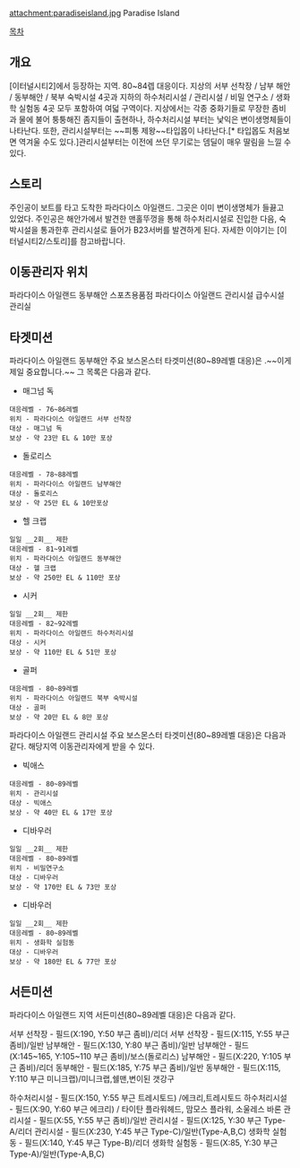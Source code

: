 attachment:paradiseisland.jpg
Paradise Island

[[목차]]
== 개요 ==
[이터널시티2]에서 등장하는 지역. 80~84렙 대응이다. 지상의 서부 선착장 / 남부 해안 / 동부해안 / 북부 숙박시설 4곳과 지하의 하수처리시설 /  관리시설 / 비밀 연구소 / 생화학 실험동 4곳 모두 포함하여 여덟 구역이다.
지상에서는 각종 중화기들로 무장한 좀비과 물에 불어 퉁퉁해진 좀지들이 출현하나, 하수처리시설 부터는 낯익은 변이생명체들이 나타난다. 또한, 관리시설부터는 ~~피통 제왕~~타입몹이 나타난다.[* 타입몹도 처음보면 역겨울 수도 있다.]관리시설부터는 이전에 쓰던 무기로는 뎀딜이 매우 딸림을 느낄 수 있다.

== 스토리 ==
주인공이 보트를 타고 도착한 파라다이스 아일랜드. 그곳은 이미 변이생명체가 들끓고 있었다. 주인공은 해안가에서 발견한 맨홀뚜껑을 통해 하수처리시설로 진입한 다음, 숙박시설을 통과한후 관리시설로 들어가 B23서버를 발견하게 된다. 자세한 이야기는 [이터널시티2/스토리]를 참고바랍니다.

== 이동관리자 위치 ==
파라다이스 아일랜드 동부해안 스포츠용품점
파라다이스 아일랜드 관리시설 급수시설 관리실
== 타겟미션 ==
파라다이스 아일랜드 동부해안 주요 보스몬스터 타겟미션(80~89레벨 대응)은 {{{#red __각 지역의 이동관리자가 타겟미션을 주며,__ }}}.~~이게 제일 중요합니다.~~ 그 목록은 다음과 같다.

* 매그넘 독
 대응레벨 - 76~86레벨
 위치 - 파라다이스 아일랜드 서부 선착장
 대상 - 매그넘 독
 보상 - 약 23만 EL & 10만 포상
* 돌로리스
 대응레벨 - 78~88레벨
 위치 - 파라다이스 아일랜드 남부해안
 대상 - 돌로리스
 보상 - 약 25만 EL & 10만포상
* 헬 크랩  
 일일 __2회__ 제한
 대응레벨 - 81~91레벨
 위치 - 파라다이스 아일랜드 동부해안
 대상 - 헬 크랩
 보상 - 약 250만 EL & 110만 포상
* 시커  
 일일 __2회__ 제한
 대응레벨 - 82~92레벨
 위치 - 파라다이스 아일랜드 하수처리시설
 대상 - 시커 
 보상 - 약 110만 EL & 51만 포상
* 골퍼
 대응레벨 - 80~89레벨
 위치 - 파라다이스 아일랜드 북부 숙박시설
 대상 - 골퍼
 보상 - 약 20만 EL & 8만 포상

파라다이스 아일랜드 관리시설 주요 보스몬스터 타겟미션(80~89레벨 대응)은 다음과 같다. 해당지역 이동관리자에게 받을 수 있다.
* 빅애스
 대응레벨 - 80~89레벨
 위치 - 관리시설
 대상 - 빅애스
 보상 - 약 40만 EL & 17만 포상
* 디바우러  
 일일 __2회__ 제한
 대응레벨 - 80~89레벨
 위치 - 비밀연구소
 대상 - 디바우러
 보상 - 약 170만 EL & 73만 포상
* 디바우러  
 일일 __2회__ 제한 
 대응레벨 - 80~89레벨
 위치 - 생화학 실험동
 대상 - 디바우러
 보상 - 약 180만 EL & 77만 포상
== 서든미션 ==
파라다이스 아일랜드 지역 서든미션(80~89레벨 대응)은 다음과 같다.

서부 선착장 - 필드(X:190, Y:50 부근 좀비)/리더
서부 선착장 - 필드(X:115, Y:55 부근 좀비)/일반
남부해안 - 필드(X:130, Y:80 부근 좀비)/일반
남부해안 - 필드(X:145~165, Y:105~110 부근 좀비)/보스(돌로리스)
남부해안 - 필드(X:220, Y:105 부근 좀비)/리더
동부해안 - 필드(X:185, Y:75 부근 좀비)/일반
동부해안 - 필드(X:115, Y:110 부근 미니크랩)/미니크랩,쉘맨,변이된 갯강구

하수처리시설 - 필드(X:150, Y:55 부근 트레시토드) /에크리,트레시토드
하수처리시설 - 필드(X:90, Y:60 부근 에크리) / 타이탄 플라워헤드, 맘모스 플라워, 소울레스 바론
관리시설 - 필드(X:55, Y:55 부근 좀비)/일반
관리시설 - 필드(X:125, Y:30 부근 Type-A/리더
관리시설 - 필드(X:230, Y:45 부근 Type-C)/일반(Type-A,B,C)
생화학 실험동 - 필드(X:140, Y:45 부근 Type-B)/리더
생화학 실험동 - 필드(X:85, Y:30 부근 Type-A)/일반(Type-A,B,C)
